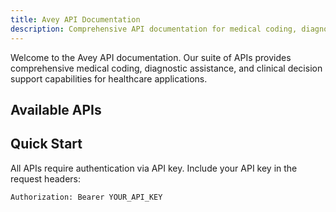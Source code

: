 ```yaml
---
title: Avey API Documentation
description: Comprehensive API documentation for medical coding, diagnostics, and clinical decision support
---
```


Welcome to the Avey API documentation. Our suite of APIs provides comprehensive medical coding, diagnostic assistance, and clinical decision support capabilities for healthcare applications.

## Available APIs

<Cards>
  <Card
    title="Diagnostic API"
    href="/docs/diagnosis/overview"
    description="Conversational AI for clinical data gathering and differential diagnosis generation"
  />
  <Card
    title="CPT API (Coming Soon)"
    description="Automatic CPT code identification for medical procedures"
  />
  <Card
    title="ICD API (Coming Soon)"
    description="ICD code extraction from symptom and diagnosis descriptions"
  />
  <Card
    title="NDC API (Coming Soon)"
    description="Medication name to NDC code conversion"
  />
  <Card
    title="Drug API (Coming Soon)"
    description="Medication validation, interactions, and contraindications"
  />
  <Card
    title="Procedure API (Coming Soon)"
    description="Procedure validation and medical necessity checking"
  />
</Cards>

## Quick Start

All APIs require authentication via API key. Include your API key in the request headers:

```bash
Authorization: Bearer YOUR_API_KEY
```
